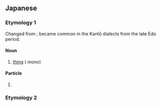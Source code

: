 ==Japanese==

===Etymology 1===
Changed from {{ja-r|物|もの}}; became common in the Kantō dialects from the late Edo period. 

====Noun====
{{ja-noun}}

# {{ja-def|物}} [[thing]] ({{alternative form of|ja|もの}} ''mono'')
#: {{ja-usex|[[人%生]]は[[そんな]]'''もん'''だ。|じん%せい は そんな '''もん''' だ。|Such is life.|lit=Life is that sort of '''thing'''.}}

====Particle====
{{ja-pos|particle}}

# {{synonym of|ja|もの|tr=mono}}

===Etymology 2===
{{ja-see-kango|門|悶}}